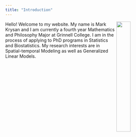 ```yaml
---
title: "Introduction"
---
```



<img style="float: right; width:30%; height:30%;" src="photo.png"> Hello! Welcome to my website. My name is Mark Krysan and I am currently a fourth year Mathematics and Philosophy Major at Grinnell College. I am in the process of applying to PhD programs in Statistics and Biostatistics. My research interests are in Spatial-temporal Modeling as well as Generalized Linear Models. 


